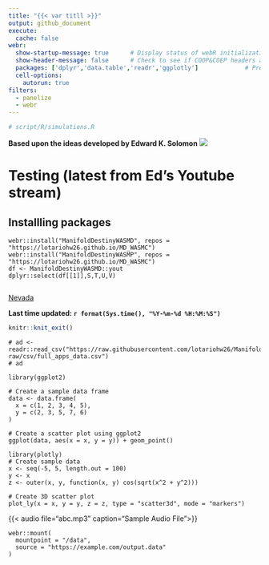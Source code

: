 ```yaml
---
title: "{{< var titll >}}"
output: github_document
execute: 
  cache: false
webr:
  show-startup-message: true      # Display status of webR initialization
  show-header-message: false      # Check to see if COOP&COEP headers are set for speed.
  packages: ['dplyr','data.table','readr','ggplotly']             # Pre-install dependencies
  cell-options:
    autorun: true
filters:
  - panelize
  - webr
---
```


```r
# script/R/simulations.R
```

**Based upon the ideas developed by Edward K. Solomon**
![](pngs/md.png)

# Testing (latest from Ed's Youtube stream)

## Installling packages

```webr-r
webr::install("ManifoldDestinyWASMD", repos = "https://lotariohw26.github.io/MD_WASMC")
webr::install("ManifoldDestinyWASMP", repos = "https://lotariohw26.github.io/MD_WASMC")
df <- ManifoldDestinyWASMD::yout
dplyr::select(df[[1]],S,T,U,V)
```

```webr-r
```


[Nevada](https://docs.google.com/spreadsheets/d/1gCfmuK44sUeb0Hb0plAc8VllPSjtUiEHWlJjeHq3xXY/edit?gid=0#gid=0)




**Last time updated: `r format(Sys.time(), "%Y-%m-%d %H:%M:%S")`**

```r
knitr::knit_exit()
```

```webr-r
# ad <- readr::read_csv("https://raw.githubusercontent.com/lotariohw26/ManifoldDestiny/main/data-raw/csv/full_apps_data.csv")
# ad
```

```webr-r
library(ggplot2)                                                                                         
                                                                                                         
# Create a sample data frame                                                                             
data <- data.frame(                                                                                      
  x = c(1, 2, 3, 4, 5),                                                                                  
  y = c(2, 3, 5, 7, 6)                                                                                   
)                                                                                                        
                                                                                                         
# Create a scatter plot using ggplot2                                                                    
ggplot(data, aes(x = x, y = y)) + geom_point()                                                                                           
```

```webr-r
library(plotly)                                                                                          
# Create sample data                                                                                     
x <- seq(-5, 5, length.out = 100)                                                                        
y <- x                                                                                                   
z <- outer(x, y, function(x, y) cos(sqrt(x^2 + y^2)))                                                    
                                                                                                         
# Create 3D scatter plot                                                                                 
plot_ly(x = x, y = y, z = z, type = "scatter3d", mode = "markers")                                       
```


{{< audio file="abc.mp3" caption="Sample Audio File">}}


```webr-r
webr::mount(
  mountpoint = "/data",
  source = "https://example.com/output.data"
)
```


